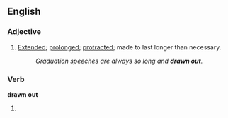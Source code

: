 ==English==

===Adjective===
{{en-adj|more}}

# [[extended|Extended]]; [[prolonged]]; [[protract]]ed; made to last longer than necessary.
#: ''Graduation speeches are always so long and '''drawn out'''.''

===Verb===
'''drawn out'''

#{{past participle of|draw out}}